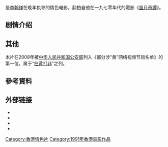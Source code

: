 {{otheruses|竹夫人|subject=香港電影|other=同名之竹製品}}

{{Infobox Film
| name = 竹夫人
| original_name = ''{{lang|en|Madame Bamboo}}''
| image = 
| caption = 
| director = [[李翰祥|李翰祥]]
| producer = 张翠英
| producer_2 = 金敬植
| writer = [[李翰祥|李翰祥]]
| starring = [[颜仟汶|颜仟汶]]<br />[[高素贞|高素贞]]<br />[[單立文|單立文]]<br />[[林熙倩|林熙倩]]<br />[[秦煌|秦煌]]<br />[[李善愛|李善愛]]
| music = 成錦榮
| cinematography = 林超、林國華、趙樂天<br>涂東鄉、陳鐘源
| editing = 方寶華
| production_company = 縱橫製作有限公司
| distributor = 
| released = {{film date|1991}}
| runtime = 106 分鐘
| country = {{英屬香港電影}}
| rate = III
| language = 粤语
| budget = 
| preceded_by = 
| followed_by = 
| amg_id = 
| imdb_id = tt1543248
}}

{{engname|《竹夫人》|''Madame Bamboo''}}是[[李翰祥|李翰祥]]在晚年执导的情色电影，翻拍自他在一九七零年代的電影《[[風月奇譚|風月奇譚]]》。

==剧情介绍==
{{no plot}}

==其他==
本片在2008年被[[中华人民共和国公安部|中华人民共和国公安部]]列入《部分涉“黄”网络视频节目名单》的第一位，属于“[[扫黄打非|扫黄打非]]”之列。

== 參考資料 ==
{{reflist}}

== 外部链接 ==
*{{hkmdb title|10653}}
*{{douban|title=竹夫人}}
*{{rotten-tomatoes|madame_bamboo}}
*{{imdb title|1543248}}

{{HK-movie-stub}}
[[Category:香港情色片|Category:香港情色片]]
[[Category:1991年香港電影作品|Category:1991年香港電影作品]]